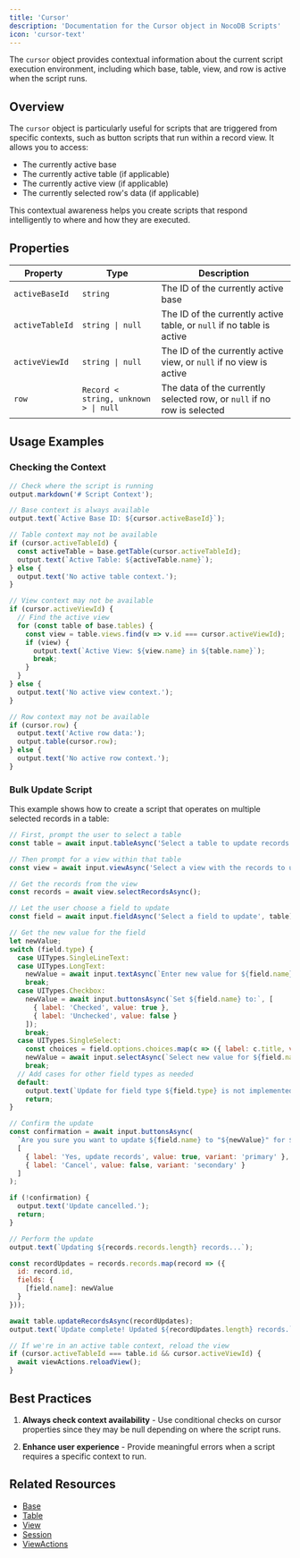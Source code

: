 ```yaml
---
title: 'Cursor'
description: 'Documentation for the Cursor object in NocoDB Scripts'
icon: 'cursor-text'
---
```


The `cursor` object provides contextual information about the current script execution environment, including which base, table, view, and row is active when the script runs.

## Overview

The `cursor` object is particularly useful for scripts that are triggered from specific contexts, such as button scripts that run within a record view. It allows you to access:

- The currently active base
- The currently active table (if applicable)
- The currently active view (if applicable)
- The currently selected row's data (if applicable)

This contextual awareness helps you create scripts that respond intelligently to where and how they are executed.

## Properties

| Property | Type | Description |
| -------- | ---- | ----------- |
| `activeBaseId` | `string` | The ID of the currently active base |
| `activeTableId` | `string \| null` | The ID of the currently active table, or `null` if no table is active |
| `activeViewId` | `string \| null` | The ID of the currently active view, or `null` if no view is active |
| `row` | `Record < string, unknown > \| null` | The data of the currently selected row, or `null` if no row is selected |

## Usage Examples

### Checking the Context

```javascript
// Check where the script is running
output.markdown('# Script Context');

// Base context is always available
output.text(`Active Base ID: ${cursor.activeBaseId}`);

// Table context may not be available
if (cursor.activeTableId) {
  const activeTable = base.getTable(cursor.activeTableId);
  output.text(`Active Table: ${activeTable.name}`);
} else {
  output.text('No active table context.');
}

// View context may not be available
if (cursor.activeViewId) {
  // Find the active view
  for (const table of base.tables) {
    const view = table.views.find(v => v.id === cursor.activeViewId);
    if (view) {
      output.text(`Active View: ${view.name} in ${table.name}`);
      break;
    }
  }
} else {
  output.text('No active view context.');
}

// Row context may not be available
if (cursor.row) {
  output.text('Active row data:');
  output.table(cursor.row);
} else {
  output.text('No active row context.');
}
```


### Bulk Update Script

This example shows how to create a script that operates on multiple selected records in a table:

```javascript
// First, prompt the user to select a table
const table = await input.tableAsync('Select a table to update records');

// Then prompt for a view within that table
const view = await input.viewAsync('Select a view with the records to update', table);

// Get the records from the view
const records = await view.selectRecordsAsync();

// Let the user choose a field to update
const field = await input.fieldAsync('Select a field to update', table);

// Get the new value for the field
let newValue;
switch (field.type) {
  case UITypes.SingleLineText:
  case UITypes.LongText:
    newValue = await input.textAsync(`Enter new value for ${field.name}`);
    break;
  case UITypes.Checkbox:
    newValue = await input.buttonsAsync(`Set ${field.name} to:`, [
      { label: 'Checked', value: true },
      { label: 'Unchecked', value: false }
    ]);
    break;
  case UITypes.SingleSelect:
    const choices = field.options.choices.map(c => ({ label: c.title, value: c.title }));
    newValue = await input.selectAsync(`Select new value for ${field.name}`, choices);
    break;
  // Add cases for other field types as needed
  default:
    output.text(`Update for field type ${field.type} is not implemented in this script.`);
    return;
}

// Confirm the update
const confirmation = await input.buttonsAsync(
  `Are you sure you want to update ${field.name} to "${newValue}" for ${records.records.length} records?`,
  [
    { label: 'Yes, update records', value: true, variant: 'primary' },
    { label: 'Cancel', value: false, variant: 'secondary' }
  ]
);

if (!confirmation) {
  output.text('Update cancelled.');
  return;
}

// Perform the update
output.text(`Updating ${records.records.length} records...`);

const recordUpdates = records.records.map(record => ({
  id: record.id,
  fields: {
    [field.name]: newValue
  }
}));

await table.updateRecordsAsync(recordUpdates);
output.text(`Update complete! Updated ${recordUpdates.length} records.`);

// If we're in an active table context, reload the view
if (cursor.activeTableId === table.id && cursor.activeViewId) {
  await viewActions.reloadView();
}
```

## Best Practices

1. **Always check context availability** - Use conditional checks on cursor properties since they may be null depending on where the script runs.

2. **Enhance user experience** - Provide meaningful errors when a script requires a specific context to run.

## Related Resources

- [Base](/docs/scripts/api/base)
- [Table](/docs/scripts/api/table)
- [View](/docs/scripts/api/view)
- [Session](/docs/scripts/api/session)
- [ViewActions](/docs/scripts/api/view-actions)
